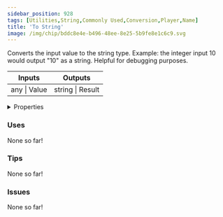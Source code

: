 ```yaml
---
sidebar_position: 928
tags: [Utilities,String,Commonly Used,Conversion,Player,Name]
title: 'To String'
image: /img/chip/bddc8e4e-b496-48ee-8e25-5b9fe8e1c6c9.svg
---
```


Converts the input value to the string type. Example: the integer input 10 would output "10" as a string. Helpful for debugging purposes.



<IChip uuid="bddc8e4e-b496-48ee-8e25-5b9fe8e1c6c9"/>

<table><thead><tr><th>Inputs</th><th>Outputs</th></tr></thead><tbody><tr><td>any | Value</td><td>string | Result</td></tr></tbody></table>

<details>
  <summary>Properties</summary>
  <div>
    <div>
    <table>
      <tbody>
        <tr>
          <td>Is beta required?</td>
          <td>No</td>
        </tr>
        <tr>
          <td>Is chip a trolling risk?</td>
          <td>No</td>
        </tr>
        <tr>
          <td>Is chip a role assignment risk?</td>
          <td>No</td>
        </tr>
        <tr>
          <td>Chip UUID</td>
          <td>bddc8e4e-b496-48ee-8e25-5b9fe8e1c6c9</td>
        </tr>
        <tr>
          <td>Room availability</td>
          <td>Available everywhere</td>
        </tr>
      </tbody>
    </table>
    </div>
  </div>
</details>

### Uses

None so far!

### Tips

None so far!

### Issues

None so far!